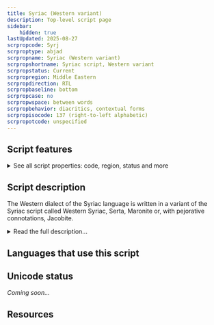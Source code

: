 ```yaml
---
title: Syriac (Western variant)
description: Top-level script page
sidebar:
    hidden: true
lastUpdated: 2025-08-27
scrpropcode: Syrj
scrproptype: abjad
scrpropname: Syriac (Western variant)
scrpropshortname: Syriac script, Western variant
scrpropstatus: Current
scrpropregion: Middle Eastern
scrpropdirection: RTL
scrpropbaseline: bottom
scrpropcase: no
scrpropwspace: between words
scrpropbehavior: diacritics, contextual forms
scrpropisocode: 137 (right-to-left alphabetic)
scrpropotcode: unspecified
---
```



## Script features

<details>
<summary> See all script properties: code, region, status and more</summary>
<ScriptInfo />
</details>

## Script description

The Western dialect of the Syriac language is written in a variant of the Syriac script called Western Syriac, Serta, Maronite or, with pejorative connotations, Jacobite.

<details>
<summary>Read the full description...</summary>It is one of two styles of Syriac writing which developed in the 6th century following a split in the Syrian church. Prior to this, the Syriac language had been written in the Estrangelo style, from which Western Syriac is derived.

Western Syriac is a cursive script written from right to left. There are twenty-two letters in the alphabet, all representing consonants. Three of these, _aleph_[ʔ], _waw_ [w] and _yodh_ [j] can also represent vowels. In its early days, Western Syriac also sometimes employed a complex system of vowel pointing diacritics, which is still used in the Eastern style. However, in the late 7th century Jacob of Edessa proposed the use of Greek vowel letters as a simpler means of vowel notation. This suggestion was resisted, but modified so that Greek vowel letters were written in miniature, above, below or alongside the consonant, which practice is still used today.

Jacob of Edessa was also instrumental in standardizing Western Syriac writing; in his writings concerning Syriac orthography he frequently emphasized the importance of consistency in spelling.

A number of diacritics are used in writing Syriac, for representing a variety of grammatical and phonological processes or as a pronunciation aid. A pair of dots above or below a word indicates a plural noun or a feminine verb, even when the singular and plural or the masculine and feminine forms are spelled differently. Diacritics are also used to differentiate between parts of speech. Six letters can be pronounced in two different ways, as stops or as fricatives. A dot above indicates the former and a dot below indicates the latter. The pronunciation of pairs of similar-looking letters are also indicated in this way. A small horizontal dash above, or more recently, below, a consonant indicates that the consonant is silent. A longer horizontal line above a word, traditionally with a point at each end and one in the middle, indicates that a word has been abbreviated.
</details>

## Languages that use this script

<WsList script='Syrj' wsMax='5' />

## Unicode status

_Coming soon..._

## Resources

<ScriptResources detailSummary='seemore' />

